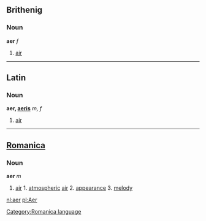 ==Brithenig==
===Noun===
'''aer''' ''f''

#[[air]]
----
==Latin==
===Noun===
'''aer, [[Wiktionary Appendix:Latin third declension|aeris]]''' ''m, f'' 

#[[air]]
----
==[[Romanica]]==
[[Category:Romanica language]]
===Noun===
<b>aer</b> ''m''
#[[air]] 1. [[atmospheric]] [[air]] 2. [[appearance]] 3. [[melody]]

[[nl:aer]]
[[pl:Aer]]